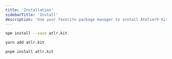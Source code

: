 ```yaml
---
title: 'Installation'
sidebarTitle: 'Install'
description: 'Use your favorite package manager to install Atelier® Kit.'
---
```




<CodeGroup>

```sh npm
npm install --save atlr.kit
```

```sh yarn
yarn add atlr.kit
```

```sh pnpm
pnpm install atlr.kit
```

</CodeGroup>